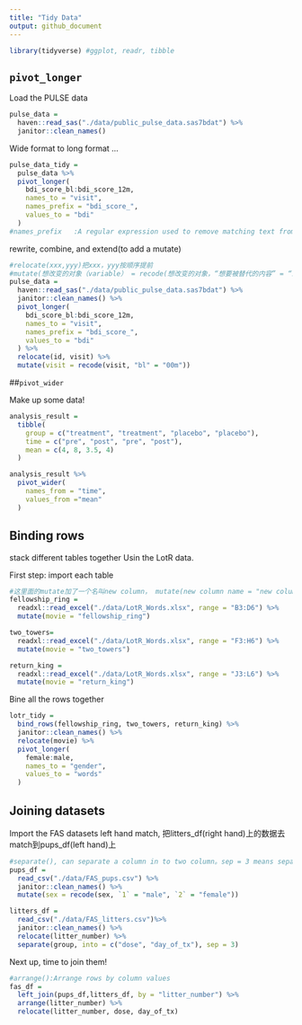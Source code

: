 ```yaml
---
title: "Tidy Data"
output: github_document
---
```


```r
library(tidyverse) #ggplot, readr, tibble
```

## `pivot_longer`

Load the PULSE data

```r
pulse_data = 
  haven::read_sas("./data/public_pulse_data.sas7bdat") %>% 
  janitor::clean_names()
```


Wide format to long format ...


```r
pulse_data_tidy = 
  pulse_data %>% 
  pivot_longer(
    bdi_score_bl:bdi_score_12m,
    names_to = "visit",
    names_prefix = "bdi_score_",
    values_to = "bdi"
  )
#names_prefix	:A regular expression used to remove matching text from the start of each variable name.
```

rewrite, combine, and extend(to add a mutate)
```r
#relocate(xxx,yyy)把xxx，yyy按顺序提前
#mutate(想改变的对象（variable） = recode(想改变的对象，“想要被替代的内容” = “想要的内容"))
pulse_data = 
  haven::read_sas("./data/public_pulse_data.sas7bdat") %>% 
  janitor::clean_names() %>% 
  pivot_longer(
    bdi_score_bl:bdi_score_12m,
    names_to = "visit",
    names_prefix = "bdi_score_",
    values_to = "bdi"
  ) %>% 
  relocate(id, visit) %>% 
  mutate(visit = recode(visit, "bl" = "00m"))
```


##`pivot_wider`

Make up some data!

```r
analysis_result = 
  tibble(
    group = c("treatment", "treatment", "placebo", "placebo"),
    time = c("pre", "post", "pre", "post"),
    mean = c(4, 8, 3.5, 4)
  )

analysis_result %>% 
  pivot_wider(
    names_from = "time",
    values_from ="mean"
  )
```

## Binding rows
stack different tables together
Usin the LotR data.

First step: import each table
```r
#这里面的mutate加了一个名叫new column， mutate(new column name = "new column value")
fellowship_ring = 
  readxl::read_excel("./data/LotR_Words.xlsx", range = "B3:D6") %>% 
  mutate(movie = "fellowship_ring")

two_towers= 
  readxl::read_excel("./data/LotR_Words.xlsx", range = "F3:H6") %>% 
  mutate(movie = "two_towers")

return_king = 
  readxl::read_excel("./data/LotR_Words.xlsx", range = "J3:L6") %>% 
  mutate(movie = "return_king")
```


Bine all the rows together

```r
lotr_tidy = 
  bind_rows(fellowship_ring, two_towers, return_king) %>% 
  janitor::clean_names() %>% 
  relocate(movie) %>% 
  pivot_longer(
    female:male,
    names_to = "gender",
    values_to = "words"
  )
```


## Joining datasets

Import the FAS datasets
left hand match, 把litters_df(right hand)上的数据去match到pups_df(left hand)上

```r
#separate(), can separate a column in to two column。sep = 3 means separate from the third character
pups_df = 
  read_csv("./data/FAS_pups.csv") %>% 
  janitor::clean_names() %>% 
  mutate(sex = recode(sex, `1` = "male", `2` = "female"))

litters_df = 
  read_csv("./data/FAS_litters.csv")%>% 
  janitor::clean_names() %>% 
  relocate(litter_number) %>% 
  separate(group, into = c("dose", "day_of_tx"), sep = 3)
```

Next up, time to join them!

```r
#arrange():Arrange rows by column values
fas_df = 
  left_join(pups_df,litters_df, by = "litter_number") %>% 
  arrange(litter_number) %>% 
  relocate(litter_number, dose, day_of_tx)
```

